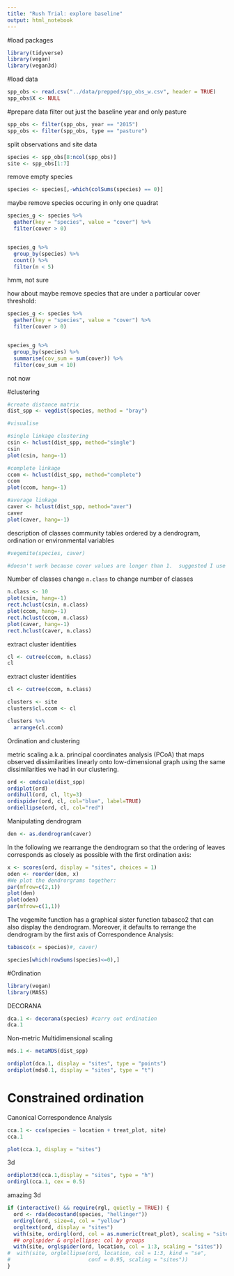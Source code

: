 ```yaml
---
title: "Rush Trial: explore baseline"
output: html_notebook
---
```

#load packages
```r
library(tidyverse)
library(vegan)
library(vegan3d)
```

#load data

```r
spp_obs <- read.csv("../data/prepped/spp_obs_w.csv", header = TRUE)
spp_obs$X <- NULL
```

#prepare data
filter out just the baseline year and only pasture

```r
spp_obs <- filter(spp_obs, year == "2015")
spp_obs <- filter(spp_obs, type == "pasture")
```

split observations and site data

```r
species <- spp_obs[8:ncol(spp_obs)]
site <- spp_obs[1:7]
```

remove empty species
```r
species <- species[,-which(colSums(species) == 0)]
```

maybe remove species occuring in only one quadrat
```r
species_g <- species %>% 
  gather(key = "species", value = "cover") %>% 
  filter(cover > 0)


species_g %>% 
  group_by(species) %>% 
  count() %>% 
  filter(n < 5)
```
hmm, not sure

how about maybe remove species that are under a particular cover threshold: 
```r
species_g <- species %>% 
  gather(key = "species", value = "cover") %>% 
  filter(cover > 0)


species_g %>% 
  group_by(species) %>% 
  summarise(cov_sum = sum(cover)) %>% 
  filter(cov_sum < 10)
```

not now

#clustering

```r
#create distance matrix
dist_spp <- vegdist(species, method = "bray")

#visualise

#single linkage clustering
csin <- hclust(dist_spp, method="single")
csin
plot(csin, hang=-1)

#complete linkage 
ccom <- hclust(dist_spp, method="complete")
ccom
plot(ccom, hang=-1)

#average linkage 
caver <- hclust(dist_spp, method="aver")
caver
plot(caver, hang=-1)
```


description of classes
community tables ordered by a dendrogram, ordination or environmental
variables
```r
#vegemite(species, caver)

#doesn't work because cover values are longer than 1.  suggested I use 'scale' but I don't know if I really need this
```

Number of classes
 change `n.class` to change number of classes
```r
n.class <- 10
plot(csin, hang=-1)
rect.hclust(csin, n.class)
plot(ccom, hang=-1)
rect.hclust(ccom, n.class)
plot(caver, hang=-1)
rect.hclust(caver, n.class)
```

extract cluster identities
```r
cl <- cutree(ccom, n.class)
cl
```

extract cluster identities
```r
cl <- cutree(ccom, n.class)

clusters <- site
clusters$cl.ccom <- cl

clusters %>% 
  arrange(cl.ccom)
```

Ordination and clustering

metric scaling a.k.a. principal coordinates analysis
(PCoA) that maps observed dissimilarities linearly onto low-dimensional graph
using the same dissimilarities we had in our clustering.

```r
ord <- cmdscale(dist_spp)
ordiplot(ord)
ordihull(ord, cl, lty=3)
ordispider(ord, cl, col="blue", label=TRUE)
ordiellipse(ord, cl, col="red")

```



Manipulating dendrogram

```r
den <- as.dendrogram(caver)
```

In the following we rearrange the dendrogram so that the ordering of leaves
corresponds as closely as possible with the first ordination axis:

```r
x <- scores(ord, display = "sites", choices = 1)
oden <- reorder(den, x)
#We plot the dendrorgrams together:
par(mfrow=c(2,1))
plot(den)
plot(oden)
par(mfrow=c(1,1))
```


The vegemite function has a graphical sister function tabasco2
that can also
display the dendrogram. Moreover, it defaults to rerrange the dendrogram by
the first axis of Correspondence Analysis:
```r
tabasco(x = species)#, caver)
```

```r
species[which(rowSums(species)<=0),]
```

#Ordination

```r
library(vegan)
library(MASS)
```

DECORANA
```r
dca.1 <- decorana(species) #carry out ordination
dca.1
```

Non-metric Multidimensional scaling
```r
mds.1 <- metaMDS(dist_spp)
```



```r
ordiplot(dca.1, display = "sites", type = "points")
ordiplot(mds0.1, display = "sites", type = "t")
```

# Constrained ordination

Canonical Correspondence Analysis
```r
cca.1 <- cca(species ~ location + treat_plot, site)
cca.1
```

```r
plot(cca.1, display = "sites")
```

3d
```r
ordiplot3d(cca.1,display = "sites", type = "h")
ordirgl(cca.1, cex = 0.5)
```


amazing 3d

```r
if (interactive() && require(rgl, quietly = TRUE)) {
  ord <- rda(decostand(species, "hellinger"))
  ordirgl(ord, size=4, col = "yellow")
  orgltext(ord, display = "sites")
  with(site, ordirgl(ord, col = as.numeric(treat_plot), scaling = "sites"))
  ## orglspider & orglellipse: col by groups
  with(site, orglspider(ord, location, col = 1:3, scaling = "sites"))
#  with(site, orglellipse(ord, location, col = 1:3, kind = "se", 
#                         conf = 0.95, scaling = "sites"))
}
```






